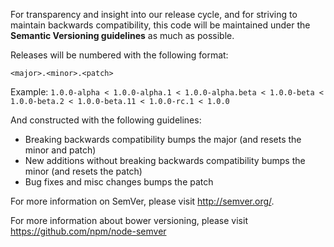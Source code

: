 For transparency and insight into our release cycle, and for striving to maintain backwards compatibility, this code will be maintained under the **Semantic Versioning guidelines** as much as possible.

Releases will be numbered with the following format:

`<major>.<minor>.<patch>`

Example: `1.0.0-alpha < 1.0.0-alpha.1 < 1.0.0-alpha.beta < 1.0.0-beta < 1.0.0-beta.2 < 1.0.0-beta.11 < 1.0.0-rc.1 < 1.0.0`

And constructed with the following guidelines:

- Breaking backwards compatibility bumps the major (and resets the minor and patch)
- New additions without breaking backwards compatibility bumps the minor (and resets the patch)
- Bug fixes and misc changes bumps the patch

For more information on SemVer, please visit http://semver.org/.

For more information about bower versioning, please visit https://github.com/npm/node-semver
